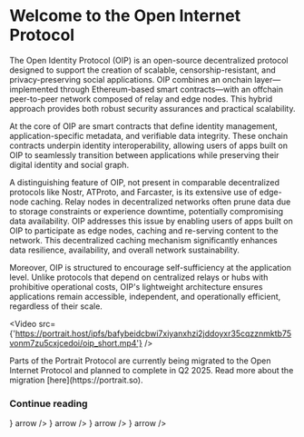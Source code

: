 
 

# Welcome to the Open Internet Protocol
The Open Identity Protocol (OIP) is an open-source decentralized protocol designed to support the creation of scalable, censorship-resistant, and privacy-preserving social applications. OIP combines an onchain layer—implemented through Ethereum-based smart contracts—with an offchain peer-to-peer network composed of relay and edge nodes. This hybrid approach provides both robust security assurances and practical scalability.

At the core of OIP are smart contracts that define identity management, application-specific metadata, and verifiable data integrity. These onchain contracts underpin identity interoperability, allowing users of apps built on OIP to seamlessly transition between applications while preserving their digital identity and social graph.

A distinguishing feature of OIP, not present in comparable decentralized protocols like Nostr, ATProto, and Farcaster, is its extensive use of edge-node caching. Relay nodes in decentralized networks often prune data due to storage constraints or experience downtime, potentially compromising data availability. OIP addresses this issue by enabling users of apps built on OIP to participate as edge nodes, caching and re-serving content to the network. This decentralized caching mechanism significantly enhances data resilience, availability, and overall network sustainability.

Moreover, OIP is structured to encourage self-sufficiency at the application level. Unlike protocols that depend on centralized relays or hubs with prohibitive operational costs, OIP's lightweight architecture ensures applications remain accessible, independent, and operationally efficient, regardless of their scale.

 <Video src={'https://portrait.host/ipfs/bafybeidcbwi7xiyanxhzi2jddoyxr35cqzznmktb75vonm7zu5cxjcedoi/oip_short.mp4'} />

<Callout type="info">
Parts of the Portrait Protocol are currently being migrated to the Open Internet Protocol and planned to complete in Q2 2025. Read more about the migration [here](https://portrait.so).
</Callout>

### Continue reading

 <Cards>
  <Cards.Card
    title="Fundamentals"
    href="/fundamentals"
    icon={<IconTorii />}
    arrow
  />
  <Cards.Card
    title="Core Concepts"
    href="/stack/getting-started"
    icon={<IconPuzzle />}
    arrow
  />
    <Cards.Card
    title="Specs"
    href="/specs/messaging"
    icon={<IconBook />}
    arrow
  />
  <Cards.Card
    title="Building on OIP"
    href="/dev-getting-started"
    icon={<IconBackhoe />}
    arrow
  />
</Cards>
